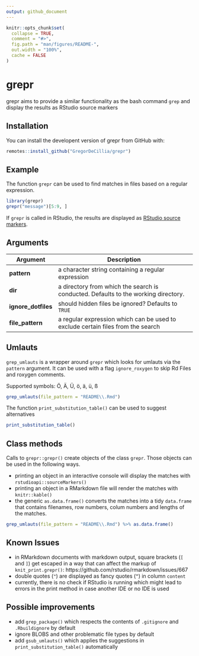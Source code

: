 ```yaml
---
output: github_document
---
```


<!-- README.md is generated from README.Rmd. Please edit that file -->

```r
knitr::opts_chunk$set(
  collapse = TRUE,
  comment = "#>",
  fig.path = "man/figures/README-",
  out.width = "100%",
  cache = FALSE
)
```

# grepr

<!-- badges: start -->
<!-- badges: end -->

grepr aims to provide a similar functionality as the bash command `grep`
and display the results as RStudio source markers

## Installation

You can install the developent version of grepr from GitHub with:

``` r
remotes::install_github("GregorDeCillia/grepr")
```

## Example

The function `grepr` can be used to find matches in files based on a regular
expression.

```r
library(grepr)
grepr("message")[5:9, ]
```

If `grepr` is called in RStudio, the results are displayed as
[RStudio source markers](https://rstudio.github.io/rstudioapi/reference/sourceMarkers.html).

## Arguments

Argument           | Description
-------------------|------------------------------------------------------------
**pattern**        | a character string containing a regular expression
**dir**            | a directory from which the search is conducted. Defaults to the working directory.
**ignore_dotfiles**| should hidden files be ignored? Defaults to `TRUE`
**file_pattern**   | a regular expression which can be used to exclude certain files from the search

## Umlauts

`grep_umlauts` is a wrapper around `grepr` which looks for umlauts via the 
`pattern` argument. It can be used with a flag `ignore_roxygen` to skip Rd
Files and roxygen comments.

Supported symbols: Ö, Ä, Ü, ö, ä, ü, ß

```r
grep_umlauts(file_pattern = "README\\.Rmd")
```

The function `print_substitution_table()` can be used to suggest alternatives

```r
print_substitution_table()
```

## Class methods

Calls to `grepr::grepr()` create objects of the class `grepr`. Those objects
can be used in the following ways.

* printing an object in an interactive console will display the matches with
  `rstudioapi::sourceMarkers()`
* printing an object in a RMarkdown file will render the matches with
  `knitr::kable()`
* the generic `as.data.frame()` converts the matches into a tidy `data.frame`
  that contains filenames, row numbers, colum numbers and lengths of the
  matches.
  
```r
grep_umlauts(file_pattern = "README\\.Rmd") %>% as.data.frame()
```

## Known Issues

* in RMarkdown documents with markdown output, square brackets (`[` and `]`)
  get escaped in a way that can affect the markup of `knit_print.grepr()`:
  https://github.com/rstudio/rmarkdown/issues/667
* double quotes (`"`) are displayed as fancy quotes (<code>&ldquo;</code>) in
  column `content`
* currently, there is no check if RStudio is running which might lead to errors
  in the print method in case another IDE or no IDE is used
  
## Possible improvements

* add `grep_package()` which respects the contents of `.gitignore` and
  `.Rbuildignore` by default
* ignore BLOBS and other problematic file types by default
* add `gsub_umlauts()` which applies the suggestions in
  `print_substitution_table()` automatically
